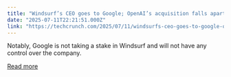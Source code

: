```yaml
---
title: "Windsurf’s CEO goes to Google; OpenAI’s acquisition falls apart"
date: "2025-07-11T22:21:51.000Z"
link: "https://techcrunch.com/2025/07/11/windsurfs-ceo-goes-to-google-openais-acquisition-falls-apart/"
---
```


Notably, Google is not taking a stake in Windsurf and will not have any control over the company.

[Read more](https://techcrunch.com/2025/07/11/windsurfs-ceo-goes-to-google-openais-acquisition-falls-apart/)
